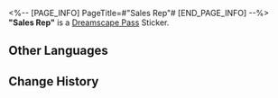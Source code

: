 <%-- [PAGE_INFO]
PageTitle=#"Sales Rep"#
[END_PAGE_INFO] --%>
{{Stub|Location information}}
{{Item Infobox
|id          = 223103
|image       = Dreamscape Pass Sticker Sales Rep.png
|type        = Dreamscape Pass Sticker
|type2       = Big Squanderer Stickers
|invCategory = 
|rarity      = 4
|effect      = Digital stickers that can be used to decorate the pages of the Dreamtour Handbook. They come in many different styles.
|description = 
|source1     = [[Speak with any billboard "Sales Rep"]]
}}
{{Description|Consumerism will always find a way to override your rationality.}}
'''"Sales Rep"''' is a [[Dreamscape Pass]] Sticker.

==Other Languages==
{{Other Languages
|en   = "Sales Rep"
|zhs  = 「推销员」
|zht  = 「推銷員」
|ja   = 「販売員」
|ko   = 「판매원」
|es   = "Vendedor"
|fr   = « Panneau publicitaire »
|ru   = «Рекламщик»
|th   = "พนักงานขาย"
|vi   = Người Bán Hàng
|de   = „Vertreter“
|id   = Sales
|pt   = "Vendedor"
}}

==Change History==
{{Change History|2.0}}
